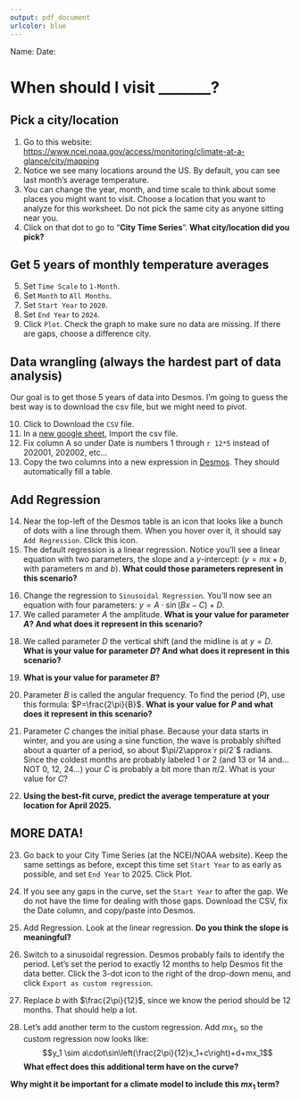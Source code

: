 ```yaml
---
output: pdf_document
urlcolor: blue
---
```



Name: \hspace{4in} Date: \hfill \vspace{3pt} \hrule

# \sc When should I visit _______?

## Pick a city/location

1. Go to this website: [https://www.ncei.noaa.gov/access/monitoring/climate-at-a-glance/city/mapping](https://www.ncei.noaa.gov/access/monitoring/climate-at-a-glance/city/mapping)
2. Notice we see many locations around the US. By default, you can see last month's average temperature.
3. You can change the year, month, and time scale to think about some places you might want to visit. Choose a location that you want to analyze for this worksheet. Do not pick the same city as anyone sitting near you.
4. Click on that dot to go to "**City Time Series**". **What city/location did you pick?**

\vspace{16pt}

## Get 5 years of monthly temperature averages

5. Set `Time Scale` to `1-Month`. 
6. Set `Month` to `All Months`.
7. Set `Start Year` to `2020`. 
8. Set `End Year` to `2024`.
9. Click `Plot`. Check the graph to make sure no data are missing. If there are gaps, choose a difference city.

## Data wrangling (always the hardest part of data analysis)

Our goal is to get those 5 years of data into Desmos. I'm going to guess the best way is to download the csv file, but we might need to pivot.

10. Click to Download the `CSV` file.
11. In a [new google sheet](https://sheets.new), Import the csv file.
12. Fix column A so under Date is numbers 1 through `r 12*5` instead of 202001, 202002, etc...
13. Copy the two columns into a new expression in [Desmos](https://www.desmos.com/calculator). They should automatically fill a table.

## Add Regression

14. Near the top-left of the Desmos table is an icon that looks like a bunch of dots with a line through them. When you hover over it, it should say `Add Regression`. Click this icon.
15. The default regression is a linear regression. Notice you'll see a linear equation with two parameters, the slope and a $y$-intercept: ($y=mx+b$, with parameters $m$ and $b$). **What could those parameters represent in this scenario?**

\vspace{30pt}

16. Change the regression to `Sinusoidal Regression`. You'll now see an equation with four parameters: $y=A\cdot\sin(Bx-C)+D$.
17. We called parameter $A$ the amplitude. **What is your value for parameter $A$? And what does it represent in this scenario?**

\vspace{40pt}

18. We called parameter $D$ the vertical shift (and the midline is at $y=D$. **What is your value for parameter $D$? And what does it represent in this scenario?**

\vspace{40pt}

\newpage

19. **What is your value for parameter $B$?**

\vspace{20pt}

20. Parameter $B$ is called the angular frequency. To find the period ($P$), use this formula: $P=\frac{2\pi}{B}$. **What is your value for $P$ and what does it represent in this scenario?**

\vspace{40pt}

21. Parameter $C$ changes the initial phase. Because your data starts in winter, and you are using a sine function, the wave is probably shifted about a quarter of a period, so about $\pi/2\approx`r pi/2`$ radians. Since the coldest months are probably labeled 1 or 2 (and 13 or 14 and... NOT 0, 12, 24...) your $C$ is probably a bit more than $\pi/2$. What is your value for $C$?

\vspace{30pt}

22. **Using the best-fit curve, predict the average temperature at your location for April 2025.**

\vspace{40pt}


## MORE DATA!

23. Go back to your City Time Series (at the NCEI/NOAA website). Keep the same settings as before, except this time set `Start Year` to as early as possible, and set `End Year` to 2025. Click Plot.

24. If you see any gaps in the curve, set the `Start Year` to after the gap. We do not have the time for dealing with those gaps. Download the CSV, fix the Date column, and copy/paste into Desmos.

25. Add Regression. Look at the linear regression. **Do you think the slope is meaningful?**

\vspace{40pt}

26. Switch to a sinusoidal regression. Desmos probably fails to identify the period. Let's set the period to exactly 12 months to help Desmos fit the data better. Click the 3-dot icon to the right of the drop-down menu, and click `Export as custom regression`.

27. Replace $b$ with $\frac{2\pi}{12}$, since we know the period should be 12 months. That should help a lot.

28. Let's add another term to the custom regression. Add $mx_1$, so the custom regression now looks like:
$$y_1 \sim a\cdot\sin\left(\frac{2\pi}{12}x_1+c\right)+d+mx_1$$
**What effect does this additional term have on the curve?**

\vspace{40pt}

**Why might it be important for a climate model to include this $mx_1$ term?**



